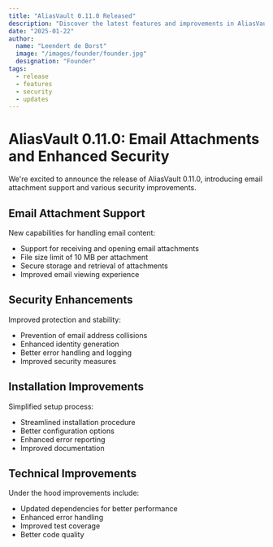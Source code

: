 ```yaml
---
title: "AliasVault 0.11.0 Released"
description: "Discover the latest features and improvements in AliasVault 0.11.0"
date: "2025-01-22"
author:
  name: "Leendert de Borst"
  image: "/images/founder/founder.jpg"
  designation: "Founder"
tags:
  - release
  - features
  - security
  - updates
---
```


# AliasVault 0.11.0: Email Attachments and Enhanced Security

We're excited to announce the release of AliasVault 0.11.0, introducing email attachment support and various security improvements.

## Email Attachment Support

New capabilities for handling email content:

- Support for receiving and opening email attachments
- File size limit of 10 MB per attachment
- Secure storage and retrieval of attachments
- Improved email viewing experience

## Security Enhancements

Improved protection and stability:

- Prevention of email address collisions
- Enhanced identity generation
- Better error handling and logging
- Improved security measures

## Installation Improvements

Simplified setup process:

- Streamlined installation procedure
- Better configuration options
- Enhanced error reporting
- Improved documentation

## Technical Improvements

Under the hood improvements include:

- Updated dependencies for better performance
- Enhanced error handling
- Improved test coverage
- Better code quality

<GitHubRelease version="0.11.0" />
